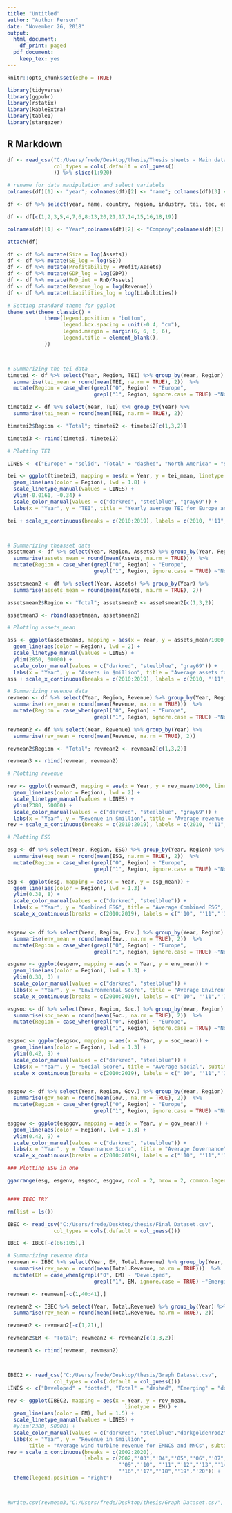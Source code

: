 ---
title: "Untitled"
author: "Author Person"
date: "November 26, 2018"
output:
  html_document:
    df_print: paged
  pdf_document:
    keep_tex: yes
---

```{r setup, include=FALSE}
knitr::opts_chunk$set(echo = TRUE)

library(tidyverse)
library(ggpubr)
library(rstatix)
library(kableExtra)
library(table1)
library(stargazer)
```

## R Markdown


```{r cars}

df <- read_csv("C:/Users/frede/Desktop/thesis/Thesis sheets - Main data (1).csv",
               col_types = cols(.default = col_guess()
               )) %>% slice(1:920)

# rename for data manipulation and select variabels
colnames(df)[1] <- "year"; colnames(df)[2] <- "name"; colnames(df)[3] <- "country"; colnames(df)[4] <- "region"; colnames(df)[5] <- "industry"; colnames(df)[8] <- "tei"; colnames(df)[9] <- "tec"; colnames(df)[19] <- "esgcomb"; colnames(df)[20] <- "env"; colnames(df)[21] <- "soc"; colnames(df)[24] <- "gdpgrowth"; colnames(df)[25] <- "gdppercap"; colnames(df)[26] <- "profits"; colnames(df)[27] <- "assets"; colnames(df)[28] <- "revenue"; colnames(df)[29] <- "rnd"; colnames(df)[30] <- "liabilities"; colnames(df)[31] <- "se"; colnames(df)[32] <- "leverage"; colnames(df)[33] <- "debtratio";colnames(df)[22] <- "gov"

df <- df %>% select(year, name, country, region, industry, tei, tec, esgcomb, env,soc,gov,gdpgrowth,gdppercap,profits,assets, revenue, rnd,liabilities,se,leverage,debtratio)

df <- df[c(1,2,3,5,4,7,6,8:13,20,21,17,14,15,16,18,19)]

colnames(df)[1] <- "Year";colnames(df)[2] <- "Company";colnames(df)[3] <- "Country";colnames(df)[4] <- "Industry";colnames(df)[5] <- "Region";colnames(df)[7] <- "TEI";colnames(df)[6] <- "TEC";colnames(df)[12] <- "GDP growth";colnames(df)[13] <- "GDP";colnames(df)[14] <- "Leverage";colnames(df)[15] <- "Debt ratio";colnames(df)[17] <- "Profit";colnames(df)[18] <- "Assets";colnames(df)[19] <- "Revenue";colnames(df)[16] <- "RnD";colnames(df)[20] <- "Liabilities";colnames(df)[21] <- "SE";colnames(df)[8] <- "ESG";colnames(df)[9] <- "Env.";colnames(df)[11] <- "Gov.";colnames(df)[10] <- "Soc."

attach(df)

df <- df %>% mutate(Size = log(Assets))
df <- df %>% mutate(SE_log = log(SE))
df <- df %>% mutate(Profitability = Profit/Assets)
df <- df %>% mutate(GDP_log = log(GDP))
df <- df %>% mutate(RnD_int = RnD/Assets)
df <- df %>% mutate(Revenue_log = log(Revenue))
df <- df %>% mutate(Liabilities_log = log(Liabilities))

# Setting standard theme for ggplot
theme_set(theme_classic() +
            theme(legend.position = "bottom",
                  legend.box.spacing = unit(-0.4, "cm"),
                  legend.margin = margin(6, 6, 6, 6),
                  legend.title = element_blank(),
            ))



# Summarizing the tei data
timetei <- df %>% select(Year, Region, TEI) %>% group_by(Year, Region) %>% 
  summarise(tei_mean = round(mean(TEI, na.rm = TRUE), 2))  %>%  
  mutate(Region = case_when(grepl("0", Region) ~ "Europe",
                            grepl("1", Region, ignore.case = TRUE) ~"North America"))

timetei2 <- df %>% select(Year, TEI) %>% group_by(Year) %>% 
  summarise(tei_mean = round(mean(TEI, na.rm = TRUE), 2))

timetei2$Region <- "Total"; timetei2 <- timetei2[c(1,3,2)]

timetei3 <- rbind(timetei, timetei2)

# Plotting TEI

LINES <- c("Europe" = "solid", "Total" = "dashed", "North America" = "solid")

tei <- ggplot(timetei3, mapping = aes(x = Year, y = tei_mean, linetype = Region)) +
  geom_line(aes(color = Region), lwd = 1.8) + 
  scale_linetype_manual(values = LINES) +
  ylim(-0.0161, -0.34) +
  scale_color_manual(values = c("darkred", "steelblue", "gray69")) +
  labs(x = "Year", y = "TEI", title = "Yearly average TEI for Europe and North America", subtitle = "Lower TEI is worse. Note that the y-axis is flipped.") 

tei + scale_x_continuous(breaks = c(2010:2019), labels = c(2010, "'11","'12","'13","'14","'15","'16","'17","'18","'19")) +theme(legend.position = "right") + guides(fill = guide_legend(reverse=TRUE))



# Summarizing theasset data
assetmean <- df %>% select(Year, Region, Assets) %>% group_by(Year, Region) %>% 
  summarise(assets_mean = round(mean(Assets, na.rm = TRUE)))  %>%  
  mutate(Region = case_when(grepl("0", Region) ~ "Europe",
                            grepl("1", Region, ignore.case = TRUE) ~"North America"))

assetsmean2 <- df %>% select(Year, Assets) %>% group_by(Year) %>% 
  summarise(assets_mean = round(mean(Assets, na.rm = TRUE), 2))

assetsmean2$Region <- "Total"; assetsmean2 <- assetsmean2[c(1,3,2)]

assetmean3 <- rbind(assetmean, assetsmean2)

# Plotting assets_mean

ass <- ggplot(assetmean3, mapping = aes(x = Year, y = assets_mean/1000, linetype = Region)) +
  geom_line(aes(color = Region), lwd = 2) + 
  scale_linetype_manual(values = LINES) +
  ylim(2850, 60000) +
  scale_color_manual(values = c("darkred", "steelblue", "gray69")) +
  labs(x = "Year", y = "Assets in $million", title = "Average assets for European and North American firms", subtitle = "") 
ass + scale_x_continuous(breaks = c(2010:2019), labels = c(2010, "'11","'12","'13","'14","'15","'16","'17","'18","'19")) +theme(legend.position = "right")

# Summarizing revenue data
revmean <- df %>% select(Year, Region, Revenue) %>% group_by(Year, Region) %>% 
  summarise(rev_mean = round(mean(Revenue, na.rm = TRUE)))  %>%  
  mutate(Region = case_when(grepl("0", Region) ~ "Europe",
                            grepl("1", Region, ignore.case = TRUE) ~"North America"))

revmean2 <- df %>% select(Year, Revenue) %>% group_by(Year) %>% 
  summarise(rev_mean = round(mean(Revenue, na.rm = TRUE), 2))

revmean2$Region <- "Total"; revmean2 <- revmean2[c(1,3,2)]

revmean3 <- rbind(revmean, revmean2)

# Plotting revenue

rev <- ggplot(revmean3, mapping = aes(x = Year, y = rev_mean/1000, linetype = Region)) +
  geom_line(aes(color = Region), lwd = 2) + 
  scale_linetype_manual(values = LINES) +
  ylim(2380, 50000) +
  scale_color_manual(values = c("darkred", "steelblue", "gray69")) +
  labs(x = "Year", y = "Revenue in $million", title = "Average revenue for European and North American firms", subtitle = "") 
rev + scale_x_continuous(breaks = c(2010:2019), labels = c(2010, "'11","'12","'13","'14","'15","'16","'17","'18","'19")) +theme(legend.position = "right")

# Plotting ESG

esg <- df %>% select(Year, Region, ESG) %>% group_by(Year, Region) %>% 
  summarise(esg_mean = round(mean(ESG, na.rm = TRUE), 2))  %>%  
  mutate(Region = case_when(grepl("0", Region) ~ "Europe",
                            grepl("1", Region, ignore.case = TRUE) ~"North America"))

esg <- ggplot(esg, mapping = aes(x = Year, y = esg_mean)) +
  geom_line(aes(color = Region), lwd = 1.3) + 
  ylim(0.38, 8) +
  scale_color_manual(values = c("darkred", "steelblue")) +
  labs(x = "Year", y = "Combined ESG", title = "Average Combined ESG", subtitle = "Incl. ESG Controversies score") +
  scale_x_continuous(breaks = c(2010:2019), labels = c("'10", "'11","'12","'13","'14","'15","'16","'17","'18","'19"))


esgenv <- df %>% select(Year, Region, Env.) %>% group_by(Year, Region) %>% 
  summarise(env_mean = round(mean(Env., na.rm = TRUE), 2))  %>%  
  mutate(Region = case_when(grepl("0", Region) ~ "Europe",
                            grepl("1", Region, ignore.case = TRUE) ~"North America"))

esgenv <- ggplot(esgenv, mapping = aes(x = Year, y = env_mean)) +
  geom_line(aes(color = Region), lwd = 1.3) + 
  ylim(0.38, 8) +
  scale_color_manual(values = c("darkred", "steelblue")) +
  labs(x = "Year", y = "Environmental Score", title = "Average Environmental", subtitle = "") +
  scale_x_continuous(breaks = c(2010:2019), labels = c("'10", "'11","'12","'13","'14","'15","'16","'17","'18","'19"))

esgsoc <- df %>% select(Year, Region, Soc.) %>% group_by(Year, Region) %>% 
  summarise(soc_mean = round(mean(Soc., na.rm = TRUE), 2))  %>%  
  mutate(Region = case_when(grepl("0", Region) ~ "Europe",
                            grepl("1", Region, ignore.case = TRUE) ~"North America"))

esgsoc <- ggplot(esgsoc, mapping = aes(x = Year, y = soc_mean)) +
  geom_line(aes(color = Region), lwd = 1.3) + 
  ylim(0.42, 9) +
  scale_color_manual(values = c("darkred", "steelblue")) +
  labs(x = "Year", y = "Social Score", title = "Average Social", subtitle = "") +
  scale_x_continuous(breaks = c(2010:2019), labels = c("'10", "'11","'12","'13","'14","'15","'16","'17","'18","'19"))


esggov <- df %>% select(Year, Region, Gov.) %>% group_by(Year, Region) %>% 
  summarise(gov_mean = round(mean(Gov., na.rm = TRUE), 2))  %>%  
  mutate(Region = case_when(grepl("0", Region) ~ "Europe",
                            grepl("1", Region, ignore.case = TRUE) ~"North America"))

esggov <- ggplot(esggov, mapping = aes(x = Year, y = gov_mean)) +
  geom_line(aes(color = Region), lwd = 1.3) + 
  ylim(0.42, 9) +
  scale_color_manual(values = c("darkred", "steelblue")) +
  labs(x = "Year", y = "Governance Score", title = "Average Governance", subtitle = "") +
  scale_x_continuous(breaks = c(2010:2019), labels = c("'10", "'11","'12","'13","'14","'15","'16","'17","'18","'19"))

### Plotting ESG in one

ggarrange(esg, esgenv, esgsoc, esggov, ncol = 2, nrow = 2, common.legend = TRUE, legend="right")


#### IBEC TRY

rm(list = ls())

IBEC <- read_csv("C:/Users/frede/Desktop/thesis/Final Dataset.csv",
               col_types = cols(.default = col_guess()))

IBEC <- IBEC[-c(86:105),]

# Summarizing revenue data
revmean <- IBEC %>% select(Year, EM, Total.Revenue) %>% group_by(Year, EM) %>% 
  summarise(rev_mean = round(mean(Total.Revenue, na.rm = TRUE)))  %>%  
  mutate(EM = case_when(grepl("0", EM) ~ "Developed",
                            grepl("1", EM, ignore.case = TRUE) ~"Emerging"))

revmean <- revmean[-c(1,40:41),]

revmean2 <- IBEC %>% select(Year, Total.Revenue) %>% group_by(Year) %>% 
  summarise(rev_mean = round(mean(Total.Revenue, na.rm = TRUE), 2))

revmean2 <- revmean2[-c(1,21),]

revmean2$EM <- "Total"; revmean2 <- revmean2[c(1,3,2)]

revmean3 <- rbind(revmean, revmean2)



IBEC2 <- read_csv("C:/Users/frede/Desktop/thesis/Graph Dataset.csv",
               col_types = cols(.default = col_guess()))
LINES <- c("Developed" = "dotted", "Total" = "dashed", "Emerging" = "dotted","Suzlon" = "solid","Goldwind" = "solid")

rev <- ggplot(IBEC2, mapping = aes(x = Year, y = rev_mean, 
                                      linetype = EM)) +
  geom_line(aes(color = EM), lwd = 1.5) + 
  scale_linetype_manual(values = LINES) +
  #ylim(2380, 50000) +
  scale_color_manual(values = c("darkred", "steelblue","darkgoldenrod2" ,"chartreuse3","gray69")) +
  labs(x = "Year", y = "Revenue in $million", 
       title = "Average wind turbine revenue for EMNCS and MNCs", subtitle = "") 
rev + scale_x_continuous(breaks = c(2002:2020), 
                         labels = c(2002,"'03","'04","'05","'06","'07","'08",
                                    "'09","'10", "'11","'12","'13","'14","'15",
                                    "'16","'17","'18","'19","'20")) +
  theme(legend.position = "right")



#write.csv(revmean3,"C:/Users/frede/Desktop/thesis/Graph Dataset.csv", row.names = FALSE)






```

